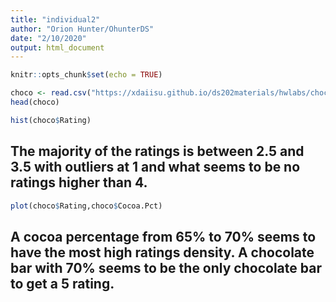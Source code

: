 ```yaml
---
title: "individual2"
author: "Orion Hunter/OhunterDS"
date: "2/10/2020"
output: html_document
---
```


```r
knitr::opts_chunk$set(echo = TRUE)
```


```r
choco <- read.csv("https://xdaiisu.github.io/ds202materials/hwlabs/choco.csv")
head(choco)
```
```r
hist(choco$Rating)
```

## The majority of the ratings is between 2.5 and 3.5 with outliers at 1 and what seems to be no ratings higher than 4.

```r
plot(choco$Rating,choco$Cocoa.Pct)
```

## A cocoa percentage from 65% to 70% seems to have the most high ratings density. A chocolate bar with 70% seems to be the only chocolate bar to get a 5 rating. 

